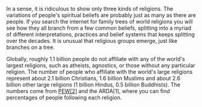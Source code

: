 
In a sense, it is ridiculous to show only three kinds of religions. The variations of people's spiritual beliefs are probably just as many as there are people. If you search the internet for family trees of world religions you will see how they all branch from a few common beliefs, splitting into a myriad of different interpretations, practices and belief systems that keeps splitting over the decades. It is unusual that religious groups emerge, just like branches on a tree.

Globally, roughly 1.1 billion people do not affiliate with any of the world's largest religions, such as atheists, agnostics, or those without any particular religion. The number of people who affiliate with the world's large religions represent about 2.1 billion Christians, 1.6 billion Muslims and about 2.6 billion other large religions (1 billion Hindus, 0.5 billion Buddhists). The numbers come from [PEW[2]](http://gapm.io/xpewrel1) and the ARDA[1], where you can find percentages of people following each religion.